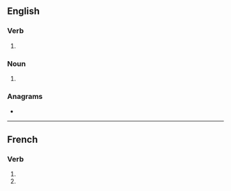 {{also|retracés}}
==English==

===Verb===
{{head|en|verb form}}

# {{en-third-person singular of|retrace}}

===Noun===
{{head|en|noun plural form}}

# {{plural of|retrace|lang=en}}

===Anagrams===
* {{anagrams|en|a=aceerrst|caterers|reacters|recaster|recrates|terraces}}

----

==French==

===Verb===
{{head|fr|verb form}}

# {{inflection of|retracer||2|s|pres|indc|lang=fr}}
# {{inflection of|retracer||2|s|pres|subj|lang=fr}}
